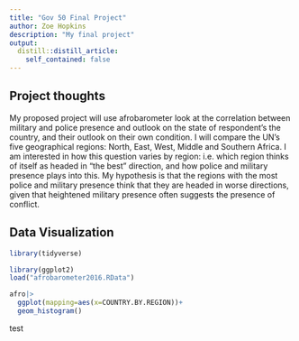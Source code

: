 ```yaml
---
title: "Gov 50 Final Project"
author: Zoe Hopkins
description: "My final project"
output:
  distill::distill_article:
    self_contained: false
---
```




## Project thoughts

My proposed project will use afrobarometer look at the correlation between military and police presence and outlook on the state of respondent's the country, and their outlook on their own condition. I will compare the UN's five geographical regions: North, East, West, Middle and Southern Africa. I am interested in how this question varies by region: i.e. which region thinks of itself as headed in "the best" direction, and how police and military presence plays into this. My hypothesis is that the regions with the most police and military presence think that they are headed in worse directions, given that heightened military presence often suggests the presence of conflict. 

## Data Visualization 
```r
library(tidyverse)

```

```r
library(ggplot2)
load("afrobarometer2016.RData")
```

```r
afro|>
  ggplot(mapping=aes(x=COUNTRY.BY.REGION))+
  geom_histogram()
```
test
